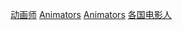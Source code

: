 {{commons category|Animators by country}}
{{Categories by country|nocat}}

[[Category:动画师|]]
[[Category:各國職業人物|Animators]]
[[Category:各國藝術職業人物|Animators]]
[[Category:各国电影人|]]